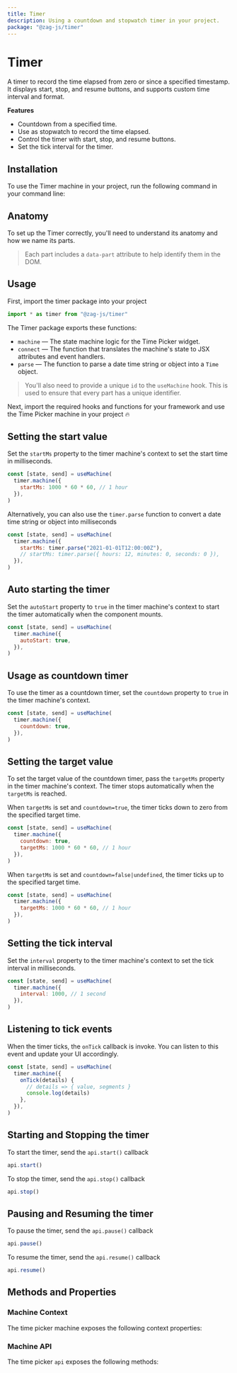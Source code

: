 ```yaml
---
title: Timer
description: Using a countdown and stopwatch timer in your project.
package: "@zag-js/timer"
---
```


# Timer

A timer to record the time elapsed from zero or since a specified timestamp. It
displays start, stop, and resume buttons, and supports custom time interval and
format.

<Resources pkg="@zag-js/timer" />

<Showcase id="TimerCountdown" />

**Features**

- Countdown from a specified time.
- Use as stopwatch to record the time elapsed.
- Control the timer with start, stop, and resume buttons.
- Set the tick interval for the timer.

## Installation

To use the Timer machine in your project, run the following command in your
command line:

<CodeSnippet id="timer/installation.mdx" />

## Anatomy

To set up the Timer correctly, you'll need to understand its anatomy and how we
name its parts.

> Each part includes a `data-part` attribute to help identify them in the DOM.

<Anatomy id="timer" />

## Usage

First, import the timer package into your project

```jsx
import * as timer from "@zag-js/timer"
```

The Timer package exports these functions:

- `machine` — The state machine logic for the Time Picker widget.
- `connect` — The function that translates the machine's state to JSX attributes
  and event handlers.
- `parse` — The function to parse a date time string or object into a `Time`
  object.

> You'll also need to provide a unique `id` to the `useMachine` hook. This is
> used to ensure that every part has a unique identifier.

Next, import the required hooks and functions for your framework and use the
Time Picker machine in your project 🔥

<CodeSnippet id="timer/usage.mdx" />

## Setting the start value

Set the `startMs` property to the timer machine's context to set the start time
in milliseconds.

```jsx
const [state, send] = useMachine(
  timer.machine({
    startMs: 1000 * 60 * 60, // 1 hour
  }),
)
```

Alternatively, you can also use the `timer.parse` function to convert a date
time string or object into milliseconds

```jsx
const [state, send] = useMachine(
  timer.machine({
    startMs: timer.parse("2021-01-01T12:00:00Z"),
    // startMs: timer.parse({ hours: 12, minutes: 0, seconds: 0 }),
  }),
)
```

## Auto starting the timer

Set the `autoStart` property to `true` in the timer machine's context to start
the timer automatically when the component mounts.

```jsx
const [state, send] = useMachine(
  timer.machine({
    autoStart: true,
  }),
)
```

## Usage as countdown timer

To use the timer as a countdown timer, set the `countdown` property to `true` in
the timer machine's context.

```jsx
const [state, send] = useMachine(
  timer.machine({
    countdown: true,
  }),
)
```

## Setting the target value

To set the target value of the countdown timer, pass the `targetMs` property in
the timer machine's context. The timer stops automatically when the `targetMs`
is reached.

When `targetMs` is set and `countdown=true`, the timer ticks down to zero from
the specified target time.

```jsx
const [state, send] = useMachine(
  timer.machine({
    countdown: true,
    targetMs: 1000 * 60 * 60, // 1 hour
  }),
)
```

When `targetMs` is set and `countdown=false|undefined`, the timer ticks up to
the specified target time.

```jsx
const [state, send] = useMachine(
  timer.machine({
    targetMs: 1000 * 60 * 60, // 1 hour
  }),
)
```

## Setting the tick interval

Set the `interval` property to the timer machine's context to set the tick
interval in milliseconds.

```jsx
const [state, send] = useMachine(
  timer.machine({
    interval: 1000, // 1 second
  }),
)
```

## Listening to tick events

When the timer ticks, the `onTick` callback is invoke. You can listen to this
event and update your UI accordingly.

```jsx
const [state, send] = useMachine(
  timer.machine({
    onTick(details) {
      // details => { value, segments }
      console.log(details)
    },
  }),
)
```

## Starting and Stopping the timer

To start the timer, send the `api.start()` callback

```jsx
api.start()
```

To stop the timer, send the `api.stop()` callback

```jsx
api.stop()
```

## Pausing and Resuming the timer

To pause the timer, send the `api.pause()` callback

```jsx
api.pause()
```

To resume the timer, send the `api.resume()` callback

```jsx
api.resume()
```

## Methods and Properties

### Machine Context

The time picker machine exposes the following context properties:

<ContextTable name="timer" />

### Machine API

The time picker `api` exposes the following methods:

<ApiTable name="timer" />

